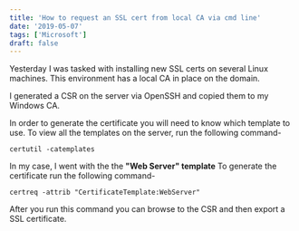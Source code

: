 ```yaml
---
title: 'How to request an SSL cert from local CA via cmd line'
date: '2019-05-07'
tags: ['Microsoft']
draft: false
---
```

Yesterday I was tasked with installing new SSL certs on several Linux machines. This environment has a local CA in place on the domain.  
  
I generated a CSR  on the server via OpenSSH and copied them to my Windows CA.  
  
In order to generate the certificate you will need to know which template to use. To view all the templates on the server, run the following command- 


```
certutil -catemplates
``` 
  
In my case, I went with the the **"Web Server" template** To generate the certificate run the following command- 


```
certreq -attrib "CertificateTemplate:WebServer"
``` 

After you run this command you can browse to the CSR and then export a SSL certificate.


